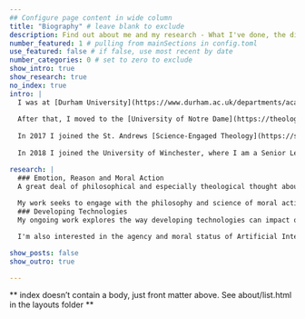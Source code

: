 ```yaml
---
## Configure page content in wide column
title: "Biography" # leave blank to exclude
description: Find out about me and my research - What I've done, the different projects I've been involved in, and what I'm working on now.
number_featured: 1 # pulling from mainSections in config.toml
use_featured: false # if false, use most recent by date
number_categories: 0 # set to zero to exclude
show_intro: true
show_research: true
no_index: true
intro: |
  I was at [Durham University](https://www.durham.ac.uk/departments/academic/theology-religion/) from 2007-2015, where I studied for a BA in Philosophy and Theology followed by an MA and PhD in Theology and Religion. My supervisors were Professors [Chris Insole](https://www.durham.ac.uk/staff/christopher-insole/) and [Mark McIntosh](https://en.wikipedia.org/wiki/Mark_McIntosh). My thesis, 'A Defence of Theological Virtue Ethics', is available via [Durham etheses](http://etheses.dur.ac.uk/10957/). It forms the basis for my book of the same name, forthcoming in Bloomsbury Studies in Philosophy of Religion.
  
  After that, I moved to the [University of Notre Dame](https://theology.nd.edu/) (USA) as a postdoctoral scholar with the Center for Theology, Science and Human Flourishing. I was part of a team of theologians and anthropologists led by Professors [Agustín Fuentes](https://anthropology.princeton.edu/people/faculty/agustin-fuentes) and [Celia Deane-Drummond](https://www.theology.ox.ac.uk/people/professor-celia-deane-drummond). My research here focused on moral development in the context of human evolution.
  
  In 2017 I joined the St. Andrews [Science-Engaged Theology](https://set.wp.st-andrews.ac.uk/) project as one of a team of postdoctoral scholars located at different universities in Europe and the USA. I was based at the [University of Leeds](https://ahc.leeds.ac.uk/philosophy), where I worked with Professor [Mark Wynn](https://www.theology.ox.ac.uk/people/prof-mark-wynn) on theological and scientific accounts of emotion and rational agency. This is a project which continues in my current research.
  
  In 2018 I joined the University of Winchester, where I am a Senior Lecturer in the [Department of Philosophy, Religions and Liberal Arts](https://www.winchester.ac.uk/about-us/leadership-and-governance/our-faculties/hss/theologyreligionphilosophy/). I teach in Winchester's Institute for Value Studies and in Philosophy and Theology.

research: |
  ### Emotion, Reason and Moral Action 
  A great deal of philosophical and especially theological thought about human nature holds that we are rational creatures. Great thinkers  such as Aquinas and Kant treat reason as central not just to our own nature and actions but also to our relationship with God and the rest of creation. Philosophical critiques and recent research in psychology and neuroscience appears to cast doubt on this, suggesting that our apparent rationality is a 'veneer' that hides the unconscious processes and emotional or situational pressures which truly lie behind our judgements and actions.  
 
  My work seeks to engage with the philosophy and science of moral action to show that this apparent conflict is nothing of the sort. Philosophical, theological and scientific investigation each provide valuable and often mutually supporting insights into our moral natures. Together they suggest that our rational agency is not at odds with emotion or instinct - in fact it may even depend on them.
  ### Developing Technologies
  My ongoing work explores the way developing technologies can impact or provide insight into our moral natures and agency. I'm particularly interested in the way that our brains interact with and are affected by digital technology. At present I am working on a project with my colleague [Dr. Nora Kreft](https://philpeople.org/profiles/nora-kreft) on the ethics of care robots. We are exploring the potential risks of robots that 'mimic' relational behaviour, and whether/how these robots can be used in a way that promotes rather than harms the flourishing of both carers and cared-for.

  I'm also interested in the agency and moral status of Artificial Intelligence and the way this relates to the moral agency of humans responsible for the development of AI.  

show_posts: false  
show_outro: true

---
```


** index doesn't contain a body, just front matter above.
See about/list.html in the layouts folder **